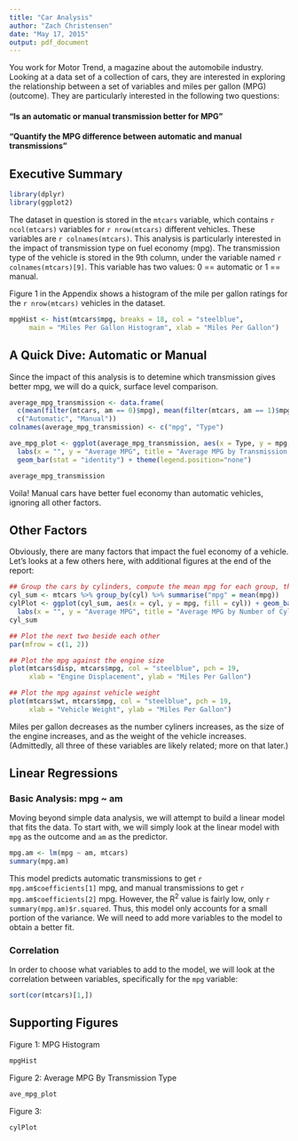```yaml
---
title: "Car Analysis"
author: "Zach Christensen"
date: "May 17, 2015"
output: pdf_document
---
```


You work for Motor Trend, a magazine about the automobile industry. Looking at a data set of a collection of cars, they are interested in exploring the relationship between a set of variables and miles per gallon (MPG) (outcome). They are particularly interested in the following two questions:

#### “Is an automatic or manual transmission better for MPG”
#### "Quantify the MPG difference between automatic and manual transmissions"

## Executive Summary

```r
library(dplyr)
library(ggplot2)
```

The dataset in question is stored in the `mtcars` variable, which contains `r ncol(mtcars)` variables for `r nrow(mtcars)` different vehicles. These variables are `r colnames(mtcars)`. This analysis is particularly interested in the impact of transmission type on fuel economy (mpg). The transmission type of the vehicle is stored in the 9th column, under the variable named `r colnames(mtcars)[9]`. This variable has two values: 0 == automatic or 1 == manual. 

Figure 1 in the Appendix shows a histogram of the mile per gallon ratings for the `r nrow(mtcars)` vehicles in the dataset.
```r
mpgHist <- hist(mtcars$mpg, breaks = 18, col = "steelblue", 
     main = "Miles Per Gallon Histogram", xlab = "Miles Per Gallon")
```

## A Quick Dive: Automatic or Manual
Since the impact of this analysis is to detemine which transmission gives better mpg, we will do a quick, surface level comparison.

```r
average_mpg_transmission <- data.frame(
  c(mean(filter(mtcars, am == 0)$mpg), mean(filter(mtcars, am == 1)$mpg)), 
  c("Automatic", "Manual"))
colnames(average_mpg_transmission) <- c("mpg", "Type")

ave_mpg_plot <- ggplot(average_mpg_transmission, aes(x = Type, y = mpg, fill = Type)) + 
  labs(x = "", y = "Average MPG", title = "Average MPG by Transmission Type") + 
  geom_bar(stat = "identity") + theme(legend.position="none")

average_mpg_transmission
```

Voila! Manual cars have better fuel economy than automatic vehicles, ignoring all other factors. 

## Other Factors
Obviously, there are many factors that impact the fuel economy of a vehicle. Let's looks at a few others here, with additional figures at the end of the report:

```r
## Group the cars by cylinders, compute the mean mpg for each group, then plot
cyl_sum <- mtcars %>% group_by(cyl) %>% summarise("mpg" = mean(mpg))
cylPlot <- ggplot(cyl_sum, aes(x = cyl, y = mpg, fill = cyl)) + geom_bar(stat = "identity") + 
  labs(x = "", y = "Average MPG", title = "Average MPG by Number of Cylinders")
cyl_sum

## Plot the next two beside each other
par(mfrow = c(1, 2))

## Plot the mpg against the engine size
plot(mtcars$disp, mtcars$mpg, col = "steelblue", pch = 19, 
     xlab = "Engine Displacement", ylab = "Miles Per Gallon")

## Plot the mpg against vehicle weight
plot(mtcars$wt, mtcars$mpg, col = "steelblue", pch = 19, 
     xlab = "Vehicle Weight", ylab = "Miles Per Gallon")
```

Miles per gallon decreases as the number cyliners increases, as the size of the engine increases, and as the weight of the vehicle increases. (Admittedly, all three of these variables are likely related; more on that later.) 


## Linear Regressions

### Basic Analysis: mpg ~ am
Moving beyond simple data analysis, we will attempt to build a linear model that fits the data. To start with, we will simply look at the linear model with `mpg` as the outcome and `am` as the predictor. 

```r
mpg.am <- lm(mpg ~ am, mtcars)
summary(mpg.am)
```

This model predicts automatic transmissions to get `r mpg.am$coefficients[1]` mpg, and manual transmissions to get `r mpg.am$coefficients[2]` mpg. However, the R^2^ value is fairly low, only `r summary(mpg.am)$r.squared`. Thus, this model only accounts for a small portion of the variance. We will need to add more variables to the model to obtain a better fit. 

### Correlation

In order to choose what variables to add to the model, we will look at the correlation between variables, specifically for the `mpg` variable:
```r
sort(cor(mtcars)[1,])
```

## Supporting Figures

Figure 1: MPG Histogram
```r
mpgHist
```

Figure 2: Average MPG By Transmission Type
```r
ave_mpg_plot
```

Figure 3:
```r
cylPlot
```